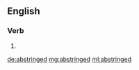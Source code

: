 ==English==

===Verb===
{{head|en}}

# {{en-past of|abstringe}}

[[de:abstringed]]
[[mg:abstringed]]
[[ml:abstringed]]
